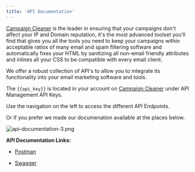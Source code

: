 ```yaml
---
title: 'API Documentation'
---
```


[Campaign Cleaner](https://campaigncleaner.com) is the leader in ensuring that your campaigns don't affect your IP and Domain reputation, it's the most advanced toolset you'll find that gives you all the tools you need to keep your campaigns within acceptable ratios of many email and spam filtering software and automatically fixes your HTML by sanitizing all non-email friendly attributes and inlines all your CSS to be compatible with every email client.

We offer a robust collection of API's to allow you to integrate its functionality into your email marketing software and tools.

The `{{api_key}}` is located in your account on [Campaign Cleaner](https://members.campaigncleaner.com) under API Management API Keys.

Use the navigation on the left to access the different API Endpoints.

Or if you prefer we made our documenation available at the places below.

![api-documentation-3.png](/images/api-documentation-3.png)

**API Documentation Links:**

- [Postman](https://api-docs.campaigncleaner.com/)

- [Swagger](https://https://campaign-cleaner.github.io/swagger/)